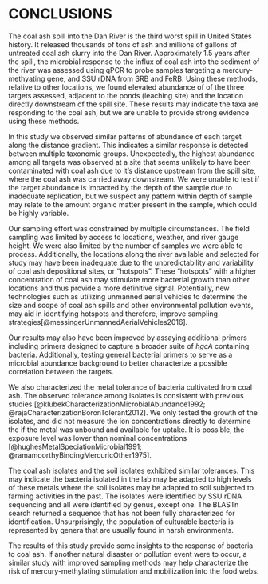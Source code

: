 # CONCLUSIONS

The coal ash spill into the Dan River is the third worst spill in United States history. It released thousands of tons of ash and millions of gallons of untreated coal ash slurry into the Dan River. Approximately 1.5 years after the spill, the microbial response to the influx of coal ash into the sediment of the river was assessed using qPCR to probe samples targeting a mercury-methyating gene, and SSU rDNA from SRB and FeRB. Using these methods, relative to other locations, we found elevated abundance of  of the three targets assessed, adjacent to the ponds (leaching site) and the location directly downstream of the spill site. These results may indicate the taxa are responding to the coal ash, but we are unable to provide strong evidence using these methods. 

In this study we observed similar patterns of abundance of each target along the distance gradient. This indicates a similar response is detected between multiple taxonomic groups. Unexpectedly, the highest abundance among all targets was observed at a site that seems unlikely to have been contaminated with coal ash due to it's distance upstream from the spill site, where the coal ash was carried away downstream. We were unable to test if the target abundance is impacted by the depth of the sample due to inadequate replication, but we suspect any pattern within depth of sample may relate to the amount organic matter present in the sample, which could be highly variable.

Our sampling effort was constrained by multiple circumstances. The field sampling was limited by access to locations, weather, and river gauge height. We were also limited by the number of samples we were able to process. Additionally, the locations along the river available and selected for study may have been inadequate due to the unpredictability and variability of coal ash depositional sites, or "hotspots". These "hotspots" with a higher concentration of coal ash may stimulate more bacterial growth than other locations and thus provide a more definitive signal. Potentially, new technologies such as utilizing unmanned aerial vehicles to determine the size and scope of coal ash spills and other environmental pollution events, may aid in identifying hotspots and therefore, improve sampling strategies[@messingerUnmannedAerialVehicles2016]. 

Our results may also have been improved by assaying additional primers including primers designed to capture a broader suite of *hgcA* containing bacteria. Additionally, testing general bacterial primers to serve as a microbial abundance background to better characterize a possible correlation between the targets. 

We also characterized the metal tolerance of bacteria cultivated from coal ash. The observed tolerance among isolates is consistent with previous studies [@klubekCharacterizationMicrobialAbundance1992; @rajaCharacterizationBoronTolerant2012]. We only tested the growth of the isolates, and did not measure the ion concentrations directly to determine the if the metal was unbound and available for uptake. It is possible, the exposure level was lower than nominal concentrations [@hughesMetalSpeciationMicrobial1991; @ramamoorthyBindingMercuricOther1975]. 

The coal ash isolates and the soil isolates exhibited similar tolerances. This may indicate the bacteria isolated in the lab may be adapted to high levels of these metals where the soil isolates may be adapted to soil subjected to farming activities in the past. The isolates were identified by SSU rDNA sequencing and all were identified by genus, except one. The BLASTn search returned a sequence that has not been fully characterized for identification. Unsurprisingly, the population of culturable bacteria is represented by genera that are usually found in harsh environments.

The results of this study provide some insights to the response of bacteria to coal ash. If another natural disaster or pollution event were to occur, a similar study with improved sampling methods may help characterize the risk of mercury-methylating stimulation and mobilization into the food webs.      
